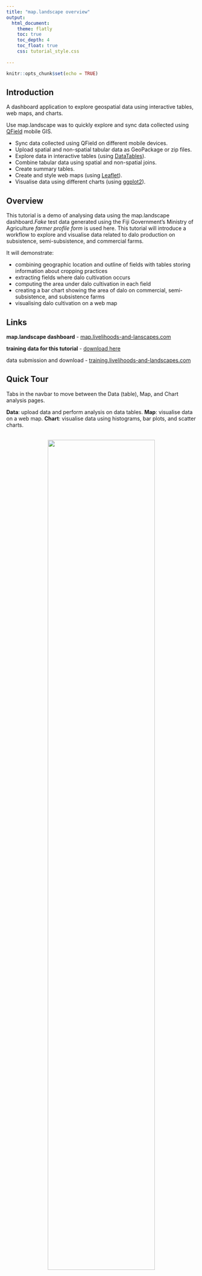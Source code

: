 ```yaml
---
title: "map.landscape overview"
output: 
  html_document:
    theme: flatly
    toc: true
    toc_depth: 4
    toc_float: true
    css: tutorial_style.css
    
---
```


```r
knitr::opts_chunk$set(echo = TRUE)
```

## Introduction

A dashboard application to explore geospatial data using interactive tables, web maps, and charts.

Use map.landscape was to quickly explore and sync data collected using <a href="https://qfield.org" target="_blank">QField</a> mobile GIS. 

* Sync data collected using QField on different mobile devices.
* Upload spatial and non-spatial tabular data as GeoPackage or zip files.
* Explore data in interactive tables (using <a href="https://rstudio.github.io/DT/" target="_blank">DataTables</a>).
* Combine tabular data using spatial and non-spatial joins.
* Create summary tables.
* Create and style web maps (using <a href="https://rstudio.github.io/leaflet/" target="_blank">Leaflet</a>).
* Visualise data using different charts (using <a href="https://ggplot2.tidyverse.org" target="_blank">ggplot2</a>).

## Overview

This tutorial is a demo of analysing data using the map.landscape dashboard.*Fake* test data generated using the Fiji Government's Ministry of Agriculture *farmer profile form* is used here. This tutorial will introduce a workflow to explore and visualise data related to dalo production on subsistence, semi-subsistence, and commercial farms.  

It will demonstrate:

* combining geographic location and outline of fields with tables storing information about cropping practices
* extracting fields where dalo cultivation occurs
* computing the area under dalo cultivation in each field
* creating a bar chart showing the area of dalo on commercial, semi-subsistence, and subsistence farms
* visualising dalo cultivation on a web map

## Links

**map.landscape dashboard** - <a href="https://livelihoods-landscape.shinyapps.io/maplandscape/" target="_blank">map.livelihoods-and-lanscapes.com</a> 

**training data for this tutorial** - <a href="https://storage.googleapis.com/fiji-dashboard-training/farmer-profile-form.gpkg" target="_blank">download here</a>

data submission and download - <a href="https://fiji-ag-dot-aciarlal1.ts.r.appspot.com/" target="_blank">training.livelihoods-and-landscapes.com</a>

## Quick Tour

Tabs in the navbar to move between the Data (table), Map, and Chart analysis pages. 

**Data**: upload data and perform analysis on data tables.
**Map**: visualise data on a web map.
**Chart**: visualise data using histograms, bar plots, and scatter charts.

<br>
<center>
![](img_dashboard_mofag_fiji/navbar.png){width=75%}
</center>
<br>

## Upload Data

Download the data for the tutorial here <a href="https://storage.googleapis.com/fiji-dashboard-training/farmer-profile-form.gpkg" target="_blank">here</a>.

Go to <a href="https://livelihoods-landscape.shinyapps.io/maplandscape/" target="_blank">map.landscape dashboard</a>.

Follow these operations to load the *farmer-profile-form.gpkg* data into the dashboard:

1. Select *Browse...* under **Upload Data**.
2. Move to the directory where you downloaded the *farmer-profile-form* data.
3. Select *farmer-profile-form.gpkg*.

The file should start loading into the dashboard. Once complete you should see a list of tables that are stored in the GeoPackage file under the **Select active layer** drop down list. 

<br>
<center>
![](img_dashboard_mofag_fiji/upload_data.png){width=50%}
</center>
<br>

Before doing any analysis of dalo cultivation, explore the data on the map interface.

Click on the **Map** tab.

Click the **Map controls** check box to bring up the options to style your web map. To quickly explore the data we'll make a map of the fields surveyed using the *farmer profile form* and represent the area of each field using a colour scale. 

Style your web map:

1. In the **Select active layer** drop down selector choose the layer *farmer-profile (farmer-profile-form)_1*.
2. In the **Select variable** drop down selector choose *area*. This variable represents the area of the field in square metres. 
3. Choose a **Fill colour palette** such as *red-yellow-green* - with this colour palette fields with a smaller area will be rendered in red shades and fields with larger areas will be rendered in green shades. 
4. Click **draw map** and the fields should render on your web map. 

<br>
<center>
![](img_dashboard_mofag_fiji/go_to_map.png){width=90%}
</center>
<br> 

## Tables

### Attach crops information to each field

Click on the **Data** tab.

Use the **Select active layer** selector to click on the <em>farmer-profile (farmer-profile-form)_1</em> and <em>crops (farmer-profile-form)_3</em> tables. Explore these tables in the interactive table interface.

The <em>farmer-profile (farmer-profile-form)_1</em> is a spatial table which includes geographic information (shape and location) for each field surveyed (you just saw this on the web map). Each field is uniquely identified by a value in the column *farm_id*. There are other columns in this table which describe farm attributes such as *type_of_farmer* which tells us if this field is part of a subsistence, semi-subsistence, or commercial farm. 

The <em>crops (farmer-profile-form)_3</em> is a non-spatial table (like an Excel spreadsheet). Each column in this table stores a variable describing some attribute about crop cultivation. There is a column *crop_id*; the value in this column relates each crop observation to a field. This tells us which crops are grown in each field.  

We can use matches between the *farm_id* and the *crop_id* to attach the crops information to each field. This will allow us to make maps of dalo cultivation and summarise dalo cultivation across different types of farmer. 

Under **Table Analysis** and the **Select analysis** selector choose **Combine Tables**.

Fill out the **Combine Tables** options:

* **Select left table in join**: <em>farmer-profile (farmer-profile-form)_1</em>
* **Select right table in join**: <em>crops (farmer-profile-form)_3</em>
* **Select primary key(s) - left table**: *farm_id*
* **Select foreign key(s) - right table**: *crop_id*
* **Join Type**: *column - inner*
* **Table name**: give your table an informative name - (e.g. *crops_joined*)
* Click **Join**

<br>
<center>
![](img_dashboard_mofag_fiji/combine_tables_options.png){width=35%}
</center>
<br> 

Click on the **Select active layer** selector and check that the table you just created by combining the <em>farmer-profile (farmer-profile-form)_1</em> and <em>crops (farmer-profile-form)_3</em> tables is listed. 
### Extract dalo cropping

Next, we need to create a table that contains only the information related to dalo cultivation. We can do this by filtering values in a table based on values in one or more columns. 

Under **Table Analysis** select **Filter Rows**.

Select the table you just created by combining <em>farmer-profile (farmer-profile-form)_1</em> and <em>crops (farmer-profile-form)_3</em>.

<br>
<center>
![](img_dashboard_mofag_fiji/filter_rows_1.png){width=50%}
</center>
<br> 

Click **Filter Options** and a popup window will appear.

In **Conditions to filter rows** add `crop == 'dalo'` and in **Table name** enter *dalo*.

Click **Filter**.

<br>
<center>
![](img_dashboard_mofag_fiji/filter_rows_2.png){width=50%} 
</center>
<br> 

Click on the **Select active layer** selector and check that the *dalo* table you just created is listed.

### Calculate area of dalo cultivation

Next, we will calculate the area of dalo cultivation in each field. The <em>dalo</em> table has an *area.x* column which records the area of the field (computed by QField) and an *area.y* column which records the percentage of a field under dalo cultivation. We can combine values in these two columns to calculate the area of dalo in square metres in a new column. 

Under **Table Analysis** select **Add Column**.

In the **Select table to add new column** selector choose the *dalo* table. 

Click **Add Column Options**

<br>
<center>
![](img_dashboard_mofag_fiji/add_columns_1.png){width=50%}
</center>
<br> 

In the popup window, enter *the following into <em>dalo_area</em> into the **New column name** and `area.x * (area.y / 100)` into **Function to add new column**. 

Click **Create column**. 

<br>
<center>
![](img_dashboard_mofag_fiji/add_columns_2.png){width=50%}
</center>
<br>

Click on the **Select active layer** selector and check that the *dalo* table you just created is listed. Select the *dalo* table and scroll to the far right to see if a *dalo_area* column has been created.

## Charts

We have now identified all fields where dalo was cultivated and computed the area of dalo cultivation in these fields. 

Next, we will use map.landscapes chart options to create a bar plot showing the area of dalo cultivation on commercial, semi-subsistence, and subsistence farms. 

Click on the **Charts** tab in the navbar. 

Set the following chart options:

* In the **Select active layer** selector select *dalo*
* In the **Chart type** selector select *bar plot*
* In the **Grouping variable** selector select *type of farmer*
* In the **Summary variable** selector select *dalo_area*
* In the **Bar plot type** checkbox select *sum*
* Click the **draw chart** button

Here, we are creating a bar plot which visualises amounts or quantities in different categories / groups. The categories are selected in the **Grouping variable** selector and here we are using type of farmer (commercial, semi-subsistence, and subsistence) as a category. The variable to summarise in each group is specified in the **Summary variable** selector; here we are summarising the area of dalo cultivation on different types of farms. 

<br>
<center>
![](img_dashboard_mofag_fiji/chart_1.png){width=50%}
</center>
<br>

You should see a chart similar to the image below appear in your display. 

<br>
<center>
![](img_dashboard_mofag_fiji/chart_2.png){width=75%}
</center>
<br>

## Maps 

We can also visualise dalo cultivation on a web map. Click on the **Map** tab in the navbar. 

Click the **Map controls** checkbox and set the following options to create a map of the area of dalo cultivation in each field.

* In the **Select active layer** selector choose the *dalo* table
* In the **Select variable** selector choose *dalo area*
* In the **Fill colour palette** selector choose *red-blue*
* Click **draw map**

<br>
<center>
![](img_dashboard_mofag_fiji/dalo_map_1.png){width=50%}
</center>
<br>

You should see a map similar to the below image render on your display. You can check the **Legend** checkbox in the **Map controls** to bring up a legend for your map. 

<br>
<center>
![](img_dashboard_mofag_fiji/dalo_map_2.png){width=90%}
</center>
<br>

<div class="tocify-extend-page" data-unique="tocify-extend-page" style="height: 0;"></div>
<footer>
<p><hr></p>
</footer>

